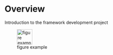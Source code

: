 # Overview

Introduction to the framework development project

![figure example](assets/icon.png){fig-align="left" width="50"}
